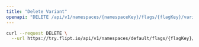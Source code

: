 ```yaml
---
title: "Delete Variant"
openapi: "DELETE /api/v1/namespaces/{namespaceKey}/flags/{flagKey}/variants/{id}"
---
```


<RequestExample>

```bash
curl --request DELETE \
  --url https://try.flipt.io/api/v1/namespaces/default/flags/{flagKey}/variants/{id}
```

</RequestExample>

